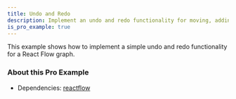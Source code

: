```yaml
---
title: Undo and Redo
description: Implement an undo and redo functionality for moving, adding, and deleting nodes and edges
is_pro_example: true
---
```


This example shows how to implement a simple undo and redo functionality for a React Flow graph.

<ProExampleViewer slug="undo-redo" />

### About this Pro Example

- Dependencies: [reactflow](https://www.npmjs.com/package/reactflow)
